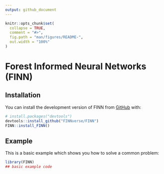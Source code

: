 ```yaml
---
output: github_document
---
```


<!-- README.md is generated from README.Rmd. Please edit that file -->

```r
knitr::opts_chunk$set(
  collapse = TRUE,
  comment = "#>",
  fig.path = "man/figures/README-",
  out.width = "100%"
)
```

# Forest Informed Neural Networks (FINN)

<!-- badges: start -->
<!-- badges: end -->


## Installation

You can install the development version of FINN from [GitHub](https://github.com/) with:

``` r
# install.packages("devtools")
devtools::install_github("FINNverse/FINN")
FINN::install_FINN()
```

## Example

This is a basic example which shows you how to solve a common problem:

```r
library(FINN)
## basic example code
```
